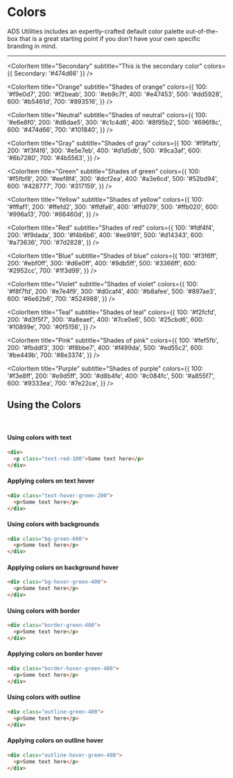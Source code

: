 
<Meta title="Utilities/Colors" />

# Colors

ADS Utilities includes an expertly-crafted default color palette out-of-the-box that is a great starting point if you don't have your own specific branding in mind.
<hr />
<div style={{marginTop: '25px'}}></div>


<ColorPalette>
  <ColorItem 
    title="Primary" 
    subtitle="This is the primary color" 
    colors={{ Primary: '#dd5928' }} 
  />

  <ColorItem 
    title="Secondary" 
    subtitle="This is the secondary color" 
    colors={{ Secondary: '#474d66' }} 
  />

  <ColorItem
    title="Orange"
    subtitle="Shades of orange"
    colors={{ 
      100: '#f9e0d7', 
      200: '#f2beab', 
      300: '#eb9c7f',
      400: '#e47453',
      500: '#dd5928',
      600: '#b5461d',
      700: '#893516',
    }}
  />

  <ColorItem
    title="Neutral"
    subtitle="Shades of neutral"
    colors={{ 
      100: '#e6e8f0', 
      200: '#d8dae5', 
      300: '#c1c4d6',
      400: '#8f95b2',
      500: '#696f8c',
      600: '#474d66',
      700: '#101840',
    }}
  />

  <ColorItem
    title="Gray"
    subtitle="Shades of gray"
    colors={{ 
      100: '#f9fafb', 
      200: '#f3f4f6', 
      300: '#e5e7eb',
      400: '#d1d5db',
      500: '#9ca3af',
      600: '#6b7280',
      700: '#4b5563',
    }}
  />

  <ColorItem
    title="Green"
    subtitle="Shades of green"
    colors={{ 
      100: '#f5fbf8', 
      200: '#eef8f4', 
      300: '#dcf2ea',
      400: '#a3e6cd',
      500: '#52bd94',
      600: '#428777',
      700: '#317159',
    }}
  />

  <ColorItem
    title="Yellow"
    subtitle="Shades of yellow"
    colors={{ 
      100: '#fffaf1', 
      200: '#ffefd2', 
      300: '#ffdfa6',
      400: '#ffd079',
      500: '#ffb020',
      600: '#996a13',
      700: '#66460d',
    }}
  />

  <ColorItem
    title="Red"
    subtitle="Shades of red"
    colors={{ 
      100: '#fdf4f4', 
      200: '#f9dada', 
      300: '#f4b6b6',
      400: '#ee9191',
      500: '#d14343',
      600: '#a73636',
      700: '#7d2828',
    }}
  />

  <ColorItem
    title="Blue"
    subtitle="Shades of blue"
    colors={{ 
      100: '#f3f6ff', 
      200: '#ebf0ff', 
      300: '#d6e0ff',
      400: '#9db5ff',
      500: '#3366ff',
      600: '#2952cc',
      700: '#1f3d99',
    }}
  />

  <ColorItem
    title="Violet"
    subtitle="Shades of violet"
    colors={{ 
      100: '#f8f7fd', 
      200: '#e7e4f9', 
      300: '#d0caf4',
      400: '#b8afee',
      500: '#897ae3',
      600: '#6e62b6',
      700: '#524988',
    }}
  />

  <ColorItem
    title="Teal"
    subtitle="Shades of teal"
    colors={{ 
      100: '#f2fcfd', 
      200: '#d3f5f7', 
      300: '#a8eaef',
      400: '#7ce0e6',
      500: '#25cbd6',
      600: '#10899e',
      700: '#0f5156',
    }}
  />

  <ColorItem
    title="Pink"
    subtitle="Shades of pink"
    colors={{ 
      100: '#fef5fb', 
      200: '#fbddf3', 
      300: '#f8bbe7',
      400: '#f499da',
      500: '#ed55c2',
      600: '#be449b',
      700: '#8e3374',
    }}
  />

  <ColorItem
    title="Purple"
    subtitle="Shades of purple"
    colors={{ 
      100: '#f3e8ff', 
      200: '#e9d5ff', 
      300: '#d8b4fe',
      400: '#c084fc',
      500: '#a855f7',
      600: '#9333ea',
      700: '#7e22ce',
    }}
  />
</ColorPalette>


## Using the Colors

<br />

#### Using colors with text 
```html
<div>
  <p class="text-red-100">Some text here</p>
</div>
```

#### Applying colors on text hover
```html
<div class="text-hover-green-200">
  <p>Some text here</p>
</div>
```

#### Using colors with backgrounds 
```html
<div class="bg-green-600">
  <p>Some text here</p>
</div>
```

#### Applying colors on background hover
```html
<div class="bg-hover-green-400">
  <p>Some text here</p>
</div>
```

#### Using colors with border
```html
<div class="border-green-400">
  <p>Some text here</p>
</div>
```

#### Applying colors on border hover
```html
<div class="border-hover-green-400">
  <p>Some text here</p>
</div>
```

#### Using colors with outline
```html
<div class="outline-green-400">
  <p>Some text here</p>
</div>
```

#### Applying colors on outline hover
```html
<div class="outline-hover-green-400">
  <p>Some text here</p>
</div>
```

